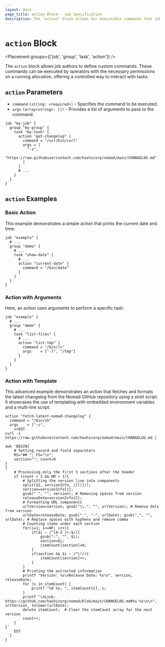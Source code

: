 ```yaml
---
layout: docs
page_title: action Block - Job Specification
description: The "action" block allows for executable commands that job authors can predefine for operators to subsequently run against their job.
---
```


# `action` Block

<Placement groups={['job', 'group', 'task', 'action']} />

The `action` block allows job authors to define custom commands. These commands
can be executed by operators with the necessary permissions on a running
allocation, offering a controlled way to interact with tasks.

## `action` Parameters

- `command` `(string: <required>)` - Specifies the command to be executed.
- `args` `(array<string>: [])` - Provides a list of arguments to pass to the command.

```hcl
job "my-job" {
  group "my-group" {
    task "my-task" {
      action "get-changelog" {
        command = "/usr/bin/curl"
        args = [
          "-s",
          "https://raw.githubusercontent.com/hashicorp/nomad/main/CHANGELOG.md"
        ]
      }
      # ...
    }
  }
}
```

## `action` Examples

### Basic Action
This example demonstrates a simple action that prints the current date and time:

```hcl
job "example" {
  # ...
  group "demo" {
    # ...
    task "show-date" {
      # ...
      action "current-date" {
        command = "/bin/date"
      }
    }
  }
}
```

### Action with Arguments
Here, an action uses arguments to perform a specific task:

```hcl
job "example" {
  # ...
  group "demo" {
    # ...
    task "list-files" {
      # ...
      action "list-tmp" {
        command = "/bin/ls"
        args    = ["-l", "/tmp"]
      }
    }
  }
}
```

### Action with Template
This advanced example demonstrates an action that fetches and formats the latest
changelog from the Nomad GitHub repository using a shell script. It showcases
the use of templating with embedded environment variables and a multi-line script.

```hcl
action "fetch-latest-nomad-changelog" {
  command = "/bin/sh"
  args    = ["-c", 
    <<EOT
curl -s https://raw.githubusercontent.com/hashicorp/nomad/main/CHANGELOG.md | 

awk 'BEGIN{
    # Setting record and field separators
    RS="## "; FS="\n"; 
    section=""; count=0
}
{
    # Processing only the first 3 sections after the header
    if (count < 3 && NR > 1){
        # Splitting the version line into components
        split($1, versionInfo, /[()]/);
        version=versionInfo[1];
        gsub(" ", "", version); # Removing spaces from version
        releaseDate=versionInfo[2];
        # Formatting URL components
        urlVersion=version; gsub("\\.", "", urlVersion); # Remove dots from version
        urlDate=releaseDate; gsub(" ", "-", urlDate); gsub(",", "", urlDate); # Replace spaces with hyphens and remove comma
        # Counting items under each section
        for(i=1; i<=NF; i++){
            if($i ~ /^[A-Z ]+:$/){
                gsub(":", "", $i);
                section=$i;
                itemCount[section]=0;
            }
            if(section && $i ~ /^\*/){
                itemCount[section]++;
            }
        }
        # Printing the extracted information
        printf "Version: %s\nRelease Date: %s\n", version, releaseDate;
        for (s in itemCount) {
            printf "%d %s, ", itemCount[s], s;
        }
        printf "\nLink: https://github.com/hashicorp/nomad/blob/main/CHANGELOG.md#%s-%s\n\n", urlVersion, tolower(urlDate);
        delete itemCount;  # Clear the itemCount array for the next version
        count++;
    }
}'
    EOT
  ]
}
```
